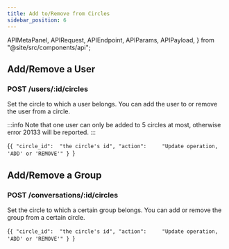 ```yaml
---
title: Add to/Remove from Circles
sidebar_position: 6
---
```


  APIMetaPanel,
  APIRequest,
  APIEndpoint,
  APIParams,
  APIPayload,
} from "@site/src/components/api";


## Add/Remove a User

### POST /users/:id/circles

Set the circle to which a user belongs. You can add the user to or remove the user from a circle.

:::info
Note that one user can only be added to 5 circles at most, otherwise error 20133 will be reported.
:::

<APIEndpoint url="/users/:id/circles" />

<APIMetaPanel scope="CIRCLES:WRITE" />

<APIParams p-id="The ID of user." p-id-required={true} />

<APIPayload>{`{
  "circle_id":  "the circle's id",
  "action":     "Update operation, 'ADD' or 'REMOVE'"
}
`}</APIPayload>

<APIRequest
  title="Add a user to the circle"
  method="POST"
  url='/users/06aed1e3-bd77-4a59-991a-5bb5ae6fbb09/circles --data &apos;{"circle_id": "a465ffdb-4441-4cb9-8b45 -00cf79dfbc46e", "action": "ADD" }&apos;'
/>

<RespCircles />

## Add/Remove a Group

### POST /conversations/:id/circles

Set the circle to which a certain group belongs. You can add or remove the group from a certain circle.

<APIEndpoint url="/conversations/:id/circles" />

<APIMetaPanel scope="CIRCLES:WRITE" />

<APIParams p-id="The ID of conversation." p-id-required={true} />

<APIPayload>{`{
  "circle_id":  "the circle's id",
  "action":     "Update operation, 'ADD' or 'REMOVE'"
}
`}</APIPayload>

<APIRequest
  title="Add a group to the circle"
  method="POST"
  url='/conversations/928c5c40-769c-3e97-8387-fb1ae0645311/circles --data &apos;{"circle_id": "a465ffdb-4441-4cb9-8b45 -00cf79dfbc46e", "action": "ADD" }&apos;'
/>

<RespCircles />
